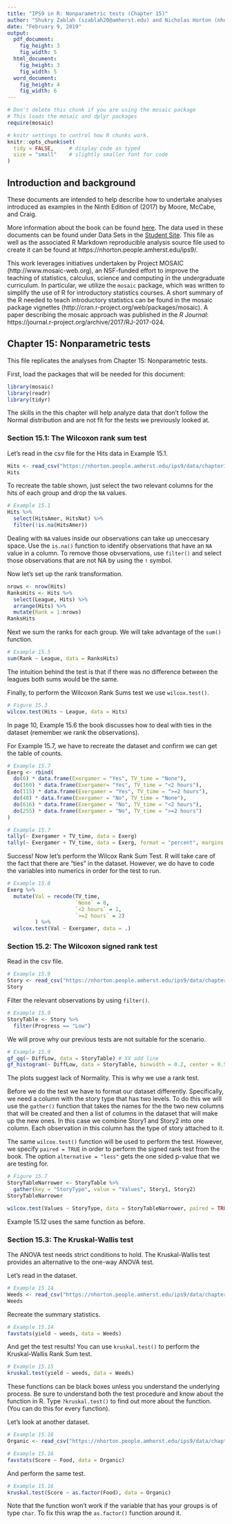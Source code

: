 ```yaml
---
title: "IPS9 in R: Nonparametric tests (Chapter 15)"
author: "Shukry Zablah (szablah20@amherst.edu) and Nicholas Horton (nhorton@amherst.edu)"
date: "February 9, 2019"
output: 
  pdf_document:
    fig_height: 3
    fig_width: 5
  html_document:
    fig_height: 3
    fig_width: 5
  word_document:
    fig_height: 4
    fig_width: 6
---
```



```r
# Don't delete this chunk if you are using the mosaic package
# This loads the mosaic and dplyr packages
require(mosaic)
```

```r
# knitr settings to control how R chunks work.
knitr::opts_chunk$set(
  tidy = FALSE,     # display code as typed
  size = "small"    # slightly smaller font for code
)
```

## Introduction and background 

These documents are intended to help describe how to undertake analyses introduced 
as examples in the Ninth Edition of \emph{Introduction to the Practice of Statistics} (2017) by Moore, McCabe, and Craig.

More information about the book can be found [here](https://macmillanlearning.com/Catalog/product/introductiontothepracticeofstatistics-ninthedition-moore).
The data used in these documents can be found under Data Sets in the [Student Site](https://www.macmillanlearning.com/catalog/studentresources/ips9e?_ga=2.29224888.526668012.1531487989-1209447309.1529940008#). This
file as well as the associated R Markdown reproducible analysis source file used to create it can be found at https://nhorton.people.amherst.edu/ips9/.

This work leverages initiatives undertaken by Project MOSAIC (http://www.mosaic-web.org), an NSF-funded effort to improve the teaching of statistics, calculus, science and computing in the undergraduate curriculum. In particular, we utilize the `mosaic` package, which was written to simplify the use of R for introductory statistics courses. A short summary of the R needed to teach introductory statistics can be found in the mosaic package vignettes (http://cran.r-project.org/web/packages/mosaic).  A paper describing the mosaic approach was published in the *R Journal*: https://journal.r-project.org/archive/2017/RJ-2017-024.
  
## Chapter 15: Nonparametric tests
This file replicates the analyses from Chapter 15: Nonparametric tests.

First, load the packages that will be needed for this document: 
```r
library(mosaic)
library(readr)
library(tidyr)
```

The skills in the this chapter will help analyze data that don't follow the Normal distribution and are not fit for the tests we previously looked at. 

### Section 15.1: The Wilcoxon rank sum test

Let's read in the csv file for the Hits data in Example 15.1. 

```r
Hits <- read_csv("https://nhorton.people.amherst.edu/ips9/data/chapter15/EG15-001HITS.csv")
Hits
```

To recreate the table shown, just select the two relevant columns for the hits of each group and drop the `NA` values. 

```r
# Example 15.1
Hits %>% 
  select(HitsAmer, HitsNat) %>%
  filter(!is.na(HitsAmer))
```

Dealing with `NA` values inside our observations can take up uneccesary space. Use the `is.na()` function to identify observations that have an `NA` value in a column. To remove those obvservations, use `filter()` and select those observations that are not NA by using the `!` symbol.  

Now let's set up the rank transformation. 

```r
nrows <- nrow(Hits)
RanksHits <- Hits %>%
  select(League, Hits) %>%
  arrange(Hits) %>%
  mutate(Rank = 1:nrows)
RanksHits
```

Next we sum the ranks for each group. We will take advantage of the `sum()` function.

```r
# Example 15.5
sum(Rank ~ League, data = RanksHits)
```

The intuition behind the test is that if there was no difference between the leagues both sums would be the same. 

Finally, to perform the Wilcoxon Rank Sums test we use `wilcox.test()`.

```r
# Figure 15.3
wilcox.test(Hits ~ League, data = Hits)
```

In page 10, Example 15.6 the book discusses how to deal with ties in the dataset (remember we rank the observations). 

For Example 15.7, we have to recreate the dataset and confirm we can get the table of counts. 

```r
# Example 15.7
Exerg <- rbind(
  do(6) * data.frame(Exergamer = "Yes", TV_time = "None"),
  do(160) * data.frame(Exergamer= "Yes", TV_time = "<2 hours"),
  do(115) * data.frame(Exergamer = "Yes", TV_time = ">=2 hours"),
  do(48) * data.frame(Exergamer = "No", TV_time = "None"),
  do(616) * data.frame(Exergamer = "No", TV_time = "<2 hours"),
  do(255) * data.frame(Exergamer = "No", TV_time = ">=2 hours")
)
```

```r
# Example 15.7
tally(~ Exergamer + TV_time, data = Exerg)
tally(~ Exergamer + TV_time, data = Exerg, format = "percent", margins = TRUE)
```

Success! Now let's perform the Wilcox Rank Sum Test. R will take care of the fact that there are "ties" in the dataset. However, we do have to code the variables into numerics in order for the test to run. 

```r
# Example 15.8
Exerg %>% 
  mutate(Val = recode(TV_time,
                      `None` = 0,
                      `<2 hours` = 1,
                      `>=2 hours` = 2)
         ) %>% 
  wilcox.test(Val ~ Exergamer, data = .)
```


### Section 15.2: The Wilcoxon signed rank test

Read in the csv file. 

```r
# Example 15.9
Story <- read_csv("https://nhorton.people.amherst.edu/ips9/data/chapter15/EG15-009STORY.csv")
Story
```

Filter the relevant observations by using `filter()`.

```r
# Example 15.9
StoryTable <- Story %>%
  filter(Progress == "Low") 
```

We will prove why our previous tests are not suitable for the scenario. 

```r
# Example 15.9
gf_qq(~ DiffLow, data = StoryTable) # XX add line
gf_histogram(~ DiffLow, data = StoryTable, binwidth = 0.2, center = 0.5)
```

The plots suggest lack of Normality. This is why we use a rank test. 

Before we do the test we have to format our dataset differently. Specifically, we need a column with the story type that has two levels. To do this we will use the `gather()` function that takes the names for the the two new columns that will be created and then a list of columns in the dataset that will make up the new ones. In this case we combine Story1 and Story2 into one column. Each observation in this column has the type of story attached to it. 

The same `wilcox.test()` function will be used to perform the test. However, we specify `paired = TRUE` in order to perform the signed rank test from the book. The option `alternative = "less"` gets the one sided p-value that we are testing for. 

```r
# Figure 15.7
StoryTableNarrower <- StoryTable %>%
  gather(key = "StoryType", value = "Values", Story1, Story2) 
StoryTableNarrower

wilcox.test(Values ~ StoryType, data = StoryTableNarrower, paired = TRUE, alternative = "less")
```

Example 15.12 uses the same function as before. 

### Section 15.3: The Kruskal-Wallis test

The ANOVA test needs strict conditions to hold. The Kruskal-Wallis test provides an alternative to the one-way ANOVA test.

Let's read in the dataset. 

```r
# Example 15.14
Weeds <- read_csv("https://nhorton.people.amherst.edu/ips9/data/chapter15/EG15-014WEEDS.csv")
Weeds
```

Recreate the summary statistics. 

```r
# Example 15.14
favstats(yield ~ weeds, data = Weeds)
```

And get the test results! You can use `kruskal.test()` to perform the Kruskal-Wallis Rank Sum test. 

```r
# Example 15.15
kruskal.test(yield ~ weeds, data = Weeds)
```

These functions can be black boxes unless you understand the underlying process. Be sure to understand both the test procedure and know about the function in R. Type `?kruskal.test()` to find out more about the function. (You can do this for every function).

Let's look at another dataset. 

```r
# Example 15.16
Organic <- read_csv("https://nhorton.people.amherst.edu/ips9/data/chapter15/EG15-016ORGANIC.csv")
```

```r
# Example 15.16
favstats(Score ~ Food, data = Organic)
```

And perform the same test.

```r
# Example 15.16
kruskal.test(Score ~ as.factor(Food), data = Organic)
```

Note that the function won't work if the variable that has your groups is of type `char`. To fix this wrap the `as.factor()` function around it. 
